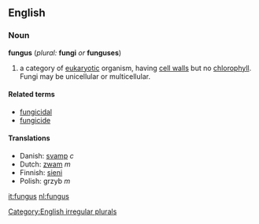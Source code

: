 ==English==

===Noun===
'''fungus''' (''plural:'' '''fungi''' ''or'' '''funguses''')

#a category of [[eukaryote|eukaryotic]] organism, having [[cell wall]]s but no [[chlorophyll]]. Fungi may be unicellular or multicellular.

====Related terms====
*[[fungicidal]]
*[[fungicide]]

====Translations====
*Danish: [[svamp]] ''c''
*Dutch: [[zwam]] ''m''
*Finnish: [[sieni]]
*Polish: grzyb ''m''

[[Category:English irregular plurals]]

[[it:fungus]]
[[nl:fungus]]